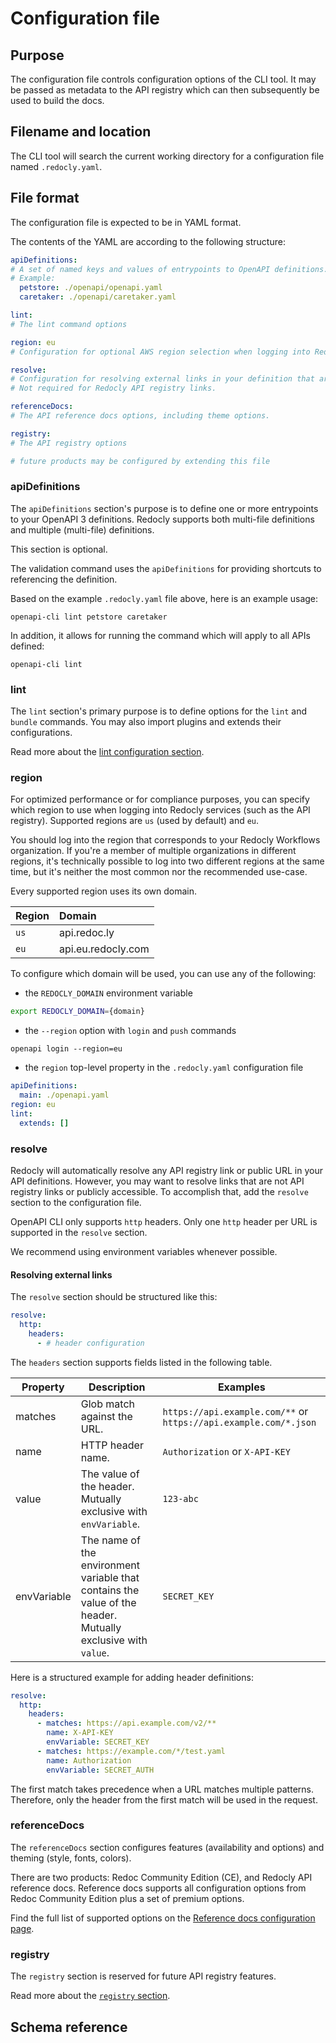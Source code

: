 

# Configuration file

## Purpose

The configuration file controls configuration options of the CLI tool.
It may be passed as metadata to the API registry which can then subsequently be used to build the docs.

## Filename and location

The CLI tool will search the current working directory for a configuration file named `.redocly.yaml`.

## File format

The configuration file is expected to be in YAML format.

The contents of the YAML are according to the following structure:

```yaml
apiDefinitions:
# A set of named keys and values of entrypoints to OpenAPI definitions.
# Example:
  petstore: ./openapi/openapi.yaml
  caretaker: ./openapi/caretaker.yaml

lint:
# The lint command options

region: eu
# Configuration for optional AWS region selection when logging into Redocly services.

resolve:
# Configuration for resolving external links in your definition that are not publicly accessible.
# Not required for Redocly API registry links.

referenceDocs:
# The API reference docs options, including theme options.

registry:
# The API registry options

# future products may be configured by extending this file
```

### apiDefinitions

The `apiDefinitions` section's purpose is to define one or more entrypoints to your OpenAPI 3 definitions.
Redocly supports both multi-file definitions and multiple (multi-file) definitions.

This section is optional.

The validation command uses the `apiDefinitions` for providing shortcuts to referencing the definition.

Based on the example `.redocly.yaml` file above, here is an example usage:
```shell
openapi-cli lint petstore caretaker
```

In addition, it allows for running the command which will apply to all APIs defined:
```shell
openapi-cli lint
```

### lint

The `lint` section's primary purpose is to define options for the `lint` and `bundle` commands.
You may also import plugins and extends their configurations.

Read more about the [lint configuration section](../guides/lint.md).


### region

For optimized performance or for compliance purposes, you can specify which region to use when logging into Redocly services (such as the API registry). Supported regions are `us` (used by default) and `eu`.

You should log into the region that corresponds to your Redocly Workflows organization. If you're a member of multiple organizations in different regions, it's technically possible to log into two different regions at the same time, but it's neither the most common nor the recommended use-case.

Every supported region uses its own domain.

Region | Domain
-----|:---------
`us` | api.redoc.ly
`eu` | api.eu.redocly.com


To configure which domain will be used, you can use any of the following:

- the `REDOCLY_DOMAIN` environment variable

```sh
export REDOCLY_DOMAIN={domain}
```

- the `--region` option with `login` and `push` commands

`openapi login --region=eu`

- the `region` top-level property in the `.redocly.yaml` configuration file

```yaml
apiDefinitions:
  main: ./openapi.yaml
region: eu
lint:
  extends: []
```


### resolve

Redocly will automatically resolve any API registry link or public URL in your API definitions. However, you may want to resolve links that are not API registry links or publicly accessible. To accomplish that, add the `resolve` section to the configuration file.

OpenAPI CLI only supports `http` headers. Only one `http` header per URL is supported in the `resolve` section.

We recommend using environment variables whenever possible.

#### Resolving external links

The `resolve` section should be structured like this:

```yaml
resolve:
  http:
    headers:
      - # header configuration
```

The `headers` section supports fields listed in the following table.

| Property | Description | Examples |
| --- | --- | --- |
| matches | Glob match against the URL. | `https://api.example.com/**` or `https://api.example.com/*.json`|
| name | HTTP header name. | `Authorization` or `X-API-KEY`|
| value | The value of the header. Mutually exclusive with `envVariable`. | `123-abc`|
| envVariable | The name of the environment variable that contains the value of the header. Mutually exclusive with `value`. |`SECRET_KEY`|

Here is a structured example for adding header definitions:

```yaml
resolve:
  http:
    headers:
      - matches: https://api.example.com/v2/**
        name: X-API-KEY
        envVariable: SECRET_KEY
      - matches: https://example.com/*/test.yaml
        name: Authorization
        envVariable: SECRET_AUTH
```

The first match takes precedence when a URL matches multiple patterns. Therefore, only the header from the first match will be used in the request.


### referenceDocs

The `referenceDocs` section configures features (availability and options) and theming (style, fonts, colors).

There are two products: Redoc Community Edition (CE), and Redocly API reference docs. Reference docs supports all configuration options from Redoc Community Edition plus a set of premium options.

Find the full list of supported options on the [Reference docs configuration page](../../api-reference-docs/configuration/index.mdx).

### registry

The `registry` section is reserved for future API registry features.

Read more about the [`registry` section](registry.md).

## Schema reference

<StyledContent>
<JsonSchema schema={Schema}/>
</StyledContent>
